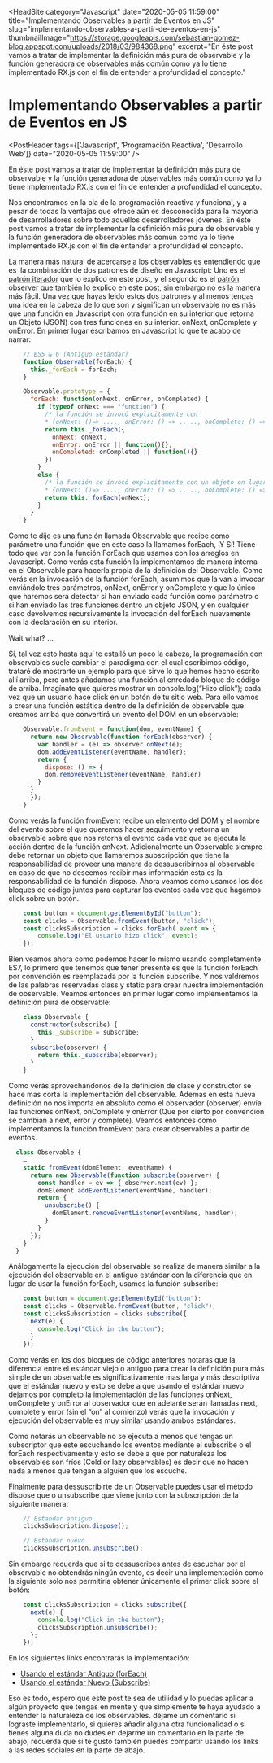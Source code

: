 
<HeadSite 
    category="Javascript"
    date="2020-05-05 11:59:00"
    title="Implementando Observables a partir de Eventos en JS"
    slug="implementando-observables-a-partir-de-eventos-en-js"
    thumbnailImage="https://storage.googleapis.com/sebastian-gomez-blog.appspot.com/uploads/2018/03/984368.png"
    excerpt="En éste post vamos a tratar de implementar la definición más pura de observable y la función generadora de observables más común como ya lo tiene implementado RX.js con el fin de entender a profundidad el concepto."
></HeadSite>

# Implementando Observables a partir de Eventos en JS

<PostHeader tags={['Javascript', 'Programación Reactiva', 'Desarrollo Web']} date="2020-05-05 11:59:00" />

En éste post vamos a tratar de implementar la definición más pura de observable y la función generadora de observables más común como ya lo tiene implementado RX.js con el fin de entender a profundidad el concepto.

Nos encontramos en la ola de la programación reactiva y funcional, y a pesar de todas la ventajas que ofrece aún es desconocida para la mayoría de desarrolladores sobre todo aquellos desarrolladores jóvenes. En éste post vamos a tratar de implementar la definición más pura de observable y la función generadora de observables más común como ya lo tiene implementado RX.js con el fin de entender a profundidad el concepto.

La manera más natural de acercarse a los observables es entendiendo que es  la combinación de dos patrones de diseño en Javascript: Uno es el [patrón iterador](https://www.sebastian-gomez.com/posts/patron-iterador-iterator-pattern-en-javascript/) que lo explico en este post, y el segundo es el [patrón observer](https://www.sebastian-gomez.com/posts/entendiendo-el-patron-observador-observer-pattern-en-javascript/) que también lo explico en este post, sin embargo no es la manera más fácil. Una vez que hayas leido estos dos patrones y al menos tengas una idea en la cabeza de lo que son y significan un observable no es más que una función en Javascript con otra función en su interior que retorna un Objeto (JSON) con tres funciones en su interior. onNext, onComplete y onError. En primer lugar escribamos en Javascript lo que te acabo de narrar:

```js
    // ES5 & 6 (Antiguo estándar)
    function Observable(forEach) {
      this._forEach = forEach;
    }

    Observable.prototype = {
      forEach: function(onNext, onError, onCompleted) {
        if (typeof onNext === "function") {
          /* la función se invocó explicitamente con 
          * (onNext: ()=> ...., onError: () => ....., onComplete: () => ....) */
          return this._forEach({
            onNext: onNext,
            onError: onError || function(){},
            onCompleted: onCompleted || function(){}
          })
        }
        else {
          /* la función se invocó explicitamente con un objeto en lugar de tres funciones
          * {onNext: ()=> ...., onError: () => ....., onComplete: () => ....} */
          return this._forEach(onNext);
        }
      }
    }
  ```

Como te dije es una función llamada Observable que recibe como parámetro una función que en este caso la llamamos forEach, ¡Y Sí! Tiene todo que ver con la función ForEach que usamos con los arreglos en Javascript. Como verás esta función la implementamos de manera interna en el Observable para hacerla propia de la definición del Observable. Como verás en la invocación de la función forEach, asumimos que la van a invocar enviándole tres parámetros, onNext, onError y onComplete y que lo único que haremos será detectar si han enviado cada función como parámetro o si han enviado las tres funciones dentro un objeto JSON, y en cualquier caso devolvemos recursivamente la invocación del forEach nuevamente con la declaración en su interior.

Wait what? …

Sí, tal vez esto hasta aquí te estalló un poco la cabeza, la programación con observables suele cambiar el paradigma con el cual escribimos código, trataré de mostrarte un ejemplo para que sirve lo que hemos hecho escrito allí arriba, pero antes añadamos una función al enredado bloque de código de arriba. Imagínate que quieres mostrar un console.log(“Hizo click”); cada vez que un usuario hace click en un botón de tu sitio web. Para ello vamos a crear una función estática dentro de la definición de observable que creamos arriba que convertirá un evento del DOM en un observable:

```js
    Observable.fromEvent = function(dom, eventName) {
      return new Observable(function forEach(observer) {
        var handler = (e) => observer.onNext(e);
        dom.addEventListener(eventName, handler);
        return {
          dispose: () => {
          dom.removeEventListener(eventName, handler)
        }
      }
      });
    }
  ```

Como verás la función fromEvent recibe un elemento del DOM y el nombre del evento sobre el que queremos hacer seguimiento y retorna un observable sobre que nos retorna el evento cada vez que se ejecuta la acción dentro de la función onNext. Adicionalmente un Observable siempre debe retornar un objeto que llamaremos subscripción que tiene la responsabilidad de proveer una manera de dessuscribirnos al observable en caso de que no deseemos recibir mas información esta es la responsabilidad de la función dispose. Ahora veamos como usamos los dos bloques de código juntos para capturar los eventos cada vez que hagamos click sobre un botón.

```js
    const button = document.getElementById("button");
    const clicks = Observable.fromEvent(button, "click");
    const clicksSubscription = clicks.forEach( event => {
        console.log("El usuario hizo click", event);
    });
  ```

Bien veamos ahora como podemos hacer lo mismo usando completamente ES7, lo primero que tenemos que tener presente es que la función forEach por convención es reemplazada por la función subscribe. Y nos valdremos de las palabras reservadas class y static para crear nuestra implementación de observable. Veamos entonces en primer lugar como implementamos la definición pura de observable:

```js
    class Observable {  
      constructor(subscribe) {
        this._subscribe = subscribe;
      }
      subscribe(observer) {
        return this._subscribe(observer);
      }
    }
  ```

Como verás aprovechándonos de la definición de clase y constructor se hace mas corta la implementación del observable. Ademas en esta nueva definición no nos importa en absoluto como el observador (observer) envía las funciones onNext, onComplete y onError (Que por cierto por convención se cambian a next, error y complete). Veamos entonces como implementamos la función fromEvent para crear observables a partir de eventos.

```js
  class Observable {
    …
    static fromEvent(domElement, eventName) {
      return new Observable(function subscribe(observer) {
        const handler = ev => { observer.next(ev) };
        domElement.addEventListener(eventName, handler);
        return {
          unsubscribe() {
            domElement.removeEventListener(eventName, handler);
          }
        }
      });
    }
  }
```

Análogamente la ejecución del observable se realiza de manera similar a la ejecución del observable en el antiguo estándar con la diferencia que en lugar de usar la función forEach, usamos la función subscribe:

```js
    const button = document.getElementById("button");
    const clicks = Observable.fromEvent(button, "click");
    const clicksSubscription = clicks.subscribe({
      next(e) {
        console.log("Click in the button");
      }
    });
  ```

Como verás en los dos bloques de código anteriores notaras que la diferencia entre el estándar viejo o antiguo para crear la definición pura más simple de un observable es significativamente mas larga y más descriptiva que el estándar nuevo y esto se debe a que usando el estándar nuevo dejamos por completo la implementación de las funciones onNext, onComplete y onError al observador que en adelante serán llamadas next, complete y error (sin el “on” al comienzo) verás que la invocación y ejecución del observable es muy similar usando ambos estándares.

Como notarás un observable no se ejecuta a menos que tengas un subscriptor que este escuchando los eventos mediante el subscribe o el forEach respectivamente y esto se debe a que por naturaleza los observables son fríos (Cold or lazy observables) es decir que no hacen nada a menos que tengan a alguien que los escuche.

Finalmente para dessuscribirte de un Observable puedes usar el método dispose que o unsubscribe que viene junto con la subscripción de la siguiente manera:

```js
    // Estandar antiguo
    clicksSubscription.dispose();

    // Estándar nuevo
    clicksSubscription.unsubscribe();
  ```

Sin embargo recuerda que si te dessuscribes antes de escuchar por el observable no obtendrás ningún evento, es decir una implementación como la siguiente solo nos permitiría obtener únicamente el primer click sobre el botón:

```js
    const clicksSubscription = clicks.subscribe({
      next(e) {
        console.log("Click in the button");
        clicksSubscription.unsubscribe();
      };
    });
  ```

En los siguientes links encontrarás la implementación: 
* [Usando el estándar Antiguo (forEach)](https://codepen.io/seagomezar/pen/aEVZmv) 
* [Usando el estándar Nuevo (Subscribe)](https://codepen.io/seagomezar/pen/MrOeyd)

Eso es todo, espero que este post te sea de utilidad y lo puedas aplicar a algún proyecto que tengas en mente y que simplemente te haya ayudado a entender la naturaleza de los observables. déjame un comentario si lograste implementarlo, si quieres añadir alguna otra funcionalidad o si tienes alguna duda no dudes en dejarme un comentario en la parte de abajo, recuerda que si te gustó también puedes compartir usando los links a las redes sociales en la parte de abajo.
<Discuss slug="implementando-observables-a-partir-de-eventos-en-js"/>
